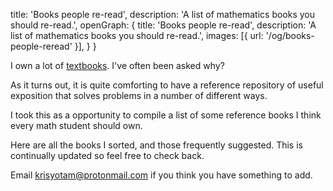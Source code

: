   title: 'Books people re-read',
  description: 'A list of mathematics books you should re-read.',
  openGraph: {
    title: 'Books people re-read',
    description: 'A list of mathematics books you should re-read.',
    images: [{ url: '/og/books-people-reread' }],
  }
}

I own a lot of [textbooks](https://krisyotam/library). I've often been asked why?

As it turns out, it is quite comforting to have a reference repository of useful exposition that solves problems in a number of different ways.

I took this as a opportunity to compile a list of some reference books I think every math student should own.

Here are all the books I sorted, and those frequently suggested. This is continually updated so feel free to check back. 

Email krisyotam@protonmail.com if you think you have something to add. 

<div className="w-screen relative left-[calc(-50vw+50%)] right-[calc(-50vw+50%)] my-12">
  <Books
    books={[
      {
        cover: "https://i.postimg.cc/ZYwrThj6/calculus-by-spivak.jpg",
        title: "Calculus",
        author: "Michael Spivak",
      },
      {
        cover: "https://i.postimg.cc/HWJ3rxKT/calculus-vol1-tom-apostol.jpg",
        title: "Calculus Vol. I",
        author: "Tom M. Apostol",
      },
      {
        cover: "https://i.postimg.cc/sgTxtpzz/calculus-vol2-tom-apostol.jpg",
        title: "Calculus Vol. II",
        author: "Tom M. Apostol",
      },
      {
        cover: "https://i.postimg.cc/htpmnXxL/baby-rudin.jpg",
        title: "Principles in Mathematical Analysis",
        author: "Walter Rudin",
      },
      {
        cover: "https://i.postimg.cc/Vv0Nx6wF/elementary-analysis-kenneth-ross.jpg",
        title: "Elementary Analysis",
        author: "Kenneth A. Ross",
      },
      {
        cover: "https://i.postimg.cc/wx1cqQTw/understanding-analysis-stephen-abott.jpg",
        title: "Understanding Analysis",
        author: "Stephen Abott",
      },
      {
        cover: "https://i.postimg.cc/8kxdjf7N/basic-mathematics-serge-lang.jpg",
        title: "Basic Mathematics",
        author: "Serge Lang",
      },
      {
        cover: "https://i.postimg.cc/k5MKkxpF/pre-calculus-with-limits-ron-larson.jpg",
        title: "Precalculus with Limits",
        author: "Ron Larson",
      },
      {
        cover: "https://i.postimg.cc/W1TkkGTL/theprinceton-companion-to-mathematics-tim-gowers.jpg",
        title: "The Princeton Companion to Mathematics",
        author: "Tim Gowers",
      },
      {
        cover: "https://i.postimg.cc/yNWWmnG5/a-synopsis-of-results-in-pure-and-applied-mathematics.jpg",
        title: "A Synoposis of Elementary Results in Pure and Applied Mathematics",
        author: "Jane Austen",
      },
      {
        cover: "https://i.postimg.cc/RFHF8h4L/all-the-math-you-missed-thomas-garrity.jpg",
        title: "All the Math You Missed",
        author: "Thomas A. Garrity",
      },
      {
        cover: "https://i.postimg.cc/bN8JCqM1/table-of-integrals-series-and-products.jpg",
        title: "Table of Integrals, Series, and Products",
        author: "Daniel Zwillinger, I.S Gradshteyn, & I. M. Ryzhik",
      },
      {
        cover: "https://i.postimg.cc/rsT8P9hq/euclidean-geometry-in-mathematical-olympiads-evan-chen.jpg",
        title: "Euclidean Geometry in Mathematical Olympiads",
        author: "Evan Chen",
      },
      {
        cover: "https://i.postimg.cc/Qx0Xf1cr/euclids-elements.jpg",
        title: "Euclid's Elements",
        author: "Euclid",
      },
      {
        cover: "https://i.postimg.cc/s2ZsfLqV/princeton-companion-to-applied-mathematics.jpg",
        title: "The Princeton Companion to Applied Mathematics",
        author: "Nicholas J. Higham",
      },
      {
        cover: "https://i.postimg.cc/D0DKKd6W/kiselev-geometry-I.jpg",
        title: "Kiselev's Geometry Book I. Plainimetry",
        author: "Alexander Givental",
      },
      {
        cover: "https://i.postimg.cc/pV1v8Rv2/kiselev-geometry-II.jpg",
        title: "Kiselev's Geometry Book II. Stereometry",
        author: "Alexander Givental",
      },
      {
        cover: "https://i.postimg.cc/5NY1b0rh/algebra-serge-lang.jpg",
        title: "Algebra",
        author: "Serge Lang",
      },
      {
        cover: "https://i.postimg.cc/X7RWJWSp/linear-algebra-done-right-sheldon-axler.jpg",
        title: "Linear Algebra Done Right",
        author: "Sheldon Axler",
      },
      {
        cover: "https://i.postimg.cc/5t1MBmtJ/an-introduction-to-the-theory-of-numbers-hardy.jpg",
        title: "An Introduction to the Theory of Numbers",
        author: "G.H. Hardy, and E.M. Wright",
      },
    ]}
  />
</div>

